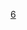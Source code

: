 {{高速公路
|模板名稱= 首都高速6號三鄉線
|模板闊度=
|名稱=[[File:Shuto Urban Expwy Sign 6-Misato.svg|24px]][[首都高速道路]][[首都高速6號三鄉線|6號三鄉線]]
|公路類別=
|代表色=#007d18
|背景顏色=
|字體大小=
|交流道列表=[[小菅系統交流道]]（連接[[首都高速道路中央環狀線|中央環狀線]]） - [[加平停车区]]/(651,652,653,654)[[加平出入口]] - (655,656)[[八潮南出入口]] - [[八潮停车区]] - [[八潮收費站]] - (657)[[八潮出入口]] - (661/1)[[三鄉出入口]]/[[三鄉系統交流道]]（連接[[東京外環自動車道|外環道]]、[[常磐自動車道|常磐道]]）
}}
<noinclude>
[[Category:首都高速道路模板|6]]
</noinclude>